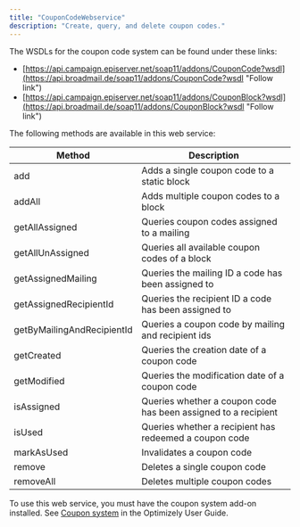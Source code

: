 ```yaml
---
title: "CouponCodeWebservice"
description: "Create, query, and delete coupon codes."
---
```


The WSDLs for the coupon code system can be found under these links:

* [https://api.campaign.episerver.net/soap11/addons/CouponCode?wsdl](https://api.broadmail.de/soap11/addons/CouponCode?wsdl "Follow link")
* [https://api.campaign.episerver.net/soap11/addons/CouponBlock?wsdl](https://api.broadmail.de/soap11/addons/CouponBlock?wsdl "Follow link")

The following methods are available in this web service:

| Method                     | Description                                                    |
| -------------------------- | -------------------------------------------------------------- |
| add                        | Adds a single coupon code to a static block                    |
| addAll                     | Adds multiple coupon codes to a block                          |
| getAllAssigned             | Queries coupon codes assigned to a mailing                     |
| getAllUnAssigned           | Queries all available coupon codes of a block                  |
| getAssignedMailing         | Queries the mailing ID a code has been assigned to             |
| getAssignedRecipientId     | Queries the recipient ID a code has been assigned to           |
| getByMailingAndRecipientId | Queries a coupon code by mailing and recipient ids             |
| getCreated                 | Queries the creation date of a coupon code                     |
| getModified                | Queries the modification date of a coupon code                 |
| isAssigned                 | Queries whether a coupon code has been assigned to a recipient |
| isUsed                     | Queries whether a recipient has redeemed a coupon code         |
| markAsUsed                 | Invalidates a coupon code                                      |
| remove                     | Deletes a single coupon code                                   |
| removeAll                  | Deletes multiple coupon codes                                  |

To use this web service, you must have the coupon system add-on installed. See [Coupon system](https://support.optimizely.com/hc/en-us/articles/4413192215949-Introduction-to-the-coupon-system) in the Optimizely User Guide.